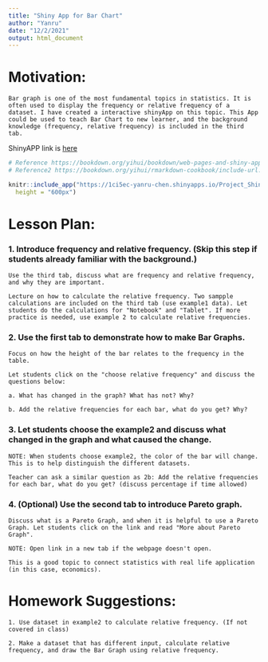 ```yaml
---
title: "Shiny App for Bar Chart"
author: "Yanru"
date: "12/2/2021"
output: html_document
---
```



# Motivation: 

    Bar graph is one of the most fundamental topics in statistics. It is often used to display the frequency or relative frequency of a dataset. I have created a interactive shinyApp on this topic. This App could be used to teach Bar Chart to new learner, and the background knowledge (frequency, relative frequency) is included in the third tab.

ShinyAPP link is [here](https://1ci5ec-yanru-chen.shinyapps.io/Project_Shiny/)

```r
# Reference https://bookdown.org/yihui/bookdown/web-pages-and-shiny-apps.html 
# Reference2 https://bookdown.org/yihui/rmarkdown-cookbook/include-url.html

knitr::include_app("https://1ci5ec-yanru-chen.shinyapps.io/Project_Shiny/",
  height = "600px")
```


# Lesson Plan:

### 1. Introduce frequency and relative frequency. (Skip this step if students already familiar with the background.)

    Use the third tab, discuss what are frequency and relative frequency, and why they are important. 
   
    Lecture on how to calculate the relative frequency. Two sampple calculations are included on the third tab (use example1 data). Let students do the calculations for "Notebook" and "Tablet". If more practice is needed, use example 2 to calculate relative frequencies.
  
   
### 2. Use the first tab to demonstrate how to make Bar Graphs. 
    
    Focus on how the height of the bar relates to the frequency in the table. 
    
    Let students click on the "choose relative frequency" and discuss the questions below:
   
    a. What has changed in the graph? What has not? Why? 
    
    b. Add the relative frequencies for each bar, what do you get? Why?
   
### 3. Let students choose the example2 and discuss what changed in the graph and what caused the change. 

    NOTE: When students choose example2, the color of the bar will change. This is to help distinguish the different datasets.
    
    Teacher can ask a similar question as 2b: Add the relative frequencies for each bar, what do you get? (discuss percentage if time allowed)

### 4. (Optional) Use the second tab to introduce Pareto graph. 
     
    Discuss what is a Pareto Graph, and when it is helpful to use a Pareto Graph. Let students click on the link and read "More about Pareto Graph". 
   
    NOTE: Open link in a new tab if the webpage doesn't open.
   
    This is a good topic to connect statistics with real life application (in this case, economics). 
   
# Homework Suggestions:

    1. Use dataset in example2 to calculate relative frequency. (If not covered in class)
    
    2. Make a dataset that has different input, calculate relative frequency, and draw the Bar Graph using relative frequency.
